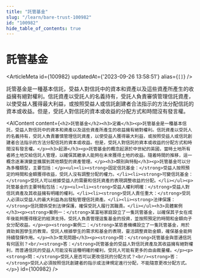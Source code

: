 ```yaml
---
title: "託管基金"
slug: "/learn/bare-trust-100982"
id: "100982"
hide_table_of_contents: true
---
```



# 託管基金

<ArticleMeta id={100982} updatedAt={'2023-09-26 13:58:51'} alias={`[]`} />
<div className='border-solid border-b border-t-0 my-4 border-[var(--ifm-color-gray-300)]' />

託管基金是一種基本信託，受益人對信託中的資本和資產以及這些資產所產生的收益擁有絕對權利。信託資產以受託人的名義持有，受託人負責審慎管理信託資產，以使受益人獲得最大利益，或按照受益人或信託創建者合法指示的方法分配信託的資本或收益。但是，受託人對信託的資本或收益的分配方式和時間沒有發言權。

<AIContent content={`<h2>託管基金</h2><h3>定義</h3><p>託管基金是一種基本信託，受益人對信託中的資本和資產以及這些資產所產生的收益擁有絕對權利。信託資產以受託人的名義持有，受託人負責審慎管理信託資產，以使受益人獲得最大利益，或按照受益人或信託創建者合法指示的方法分配信託的資本或收益。但是，受託人對信託的資本或收益的分配方式和時間沒有發言權。</p><h3>起源</h3><p>託管基金的概念起源於中世紀的英國，當時土地所有者將土地交給信託人管理，以確保其繼承人能夠在未來獲得土地的收益。隨着時間的推移，這一概念逐漸演變並擴展到其他類型的資產管理。</p><h3>類別與特點</h3><p>託管基金可以分為多種類型，主要包括：</p><ul><li><strong>固定信託基金：</strong>受益人按照預定的時間和金額獲得收益，受託人沒有調整分配的權力。</li><li><strong>可變信託基金：</strong>受託人可以根據受益人的需要和信託資產的表現調整收益的分配。</li></ul><p>託管基金的主要特點包括：</p><ul><li><strong>受益人權利明確：</strong>受益人對信託資產及其收益擁有明確的權利。</li><li><strong>受託人責任重大：</strong>受託人必須以受益人的最大利益為出發點管理信託資產。</li><li><strong>法律保護：</strong>信託關係受到法律保護，確保受託人履行其職責。</li></ul><h3>具體案例</h3><p><strong>案例一：</strong>某富裕家庭設立了一隻託管基金，以確保其子女在成年後能夠獲得穩定的經濟支持。受託人負責管理這隻基金的投資，並按照預定的時間和金額向子女分配收益。</p><p><strong>案例二：</strong>某慈善機構設立了一隻託管基金，用於資助貧困學生的教育。受託人根據學生的需求和基金的表現，靈活調整資助金額，確保基金能夠持續發揮作用。</p><h3>常見問題</h3><p><strong>問：</strong>託管基金與普通信託有何區別？<br/><strong>答：</strong>託管基金的受益人對信託資產及其收益擁有絕對權利，而普通信託的受益人可能沒有這種明確的權利，受託人可能有更多的自由裁量權。</p><p><strong>問：</strong>受託人是否可以更改信託的分配方式？<br/><strong>答：</strong>受託人必須按照信託創建者的指示或法律規定進行分配，不能隨意更改分配方式。</p>`} id={100982} />

